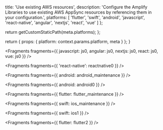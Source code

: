 
  title: 'Use existing AWS resources',
  description: 'Configure the Amplify Libraries to use existing AWS AppSync resources by referencing them in your configuration.',
  platforms: [
    'flutter',
    'swift',
    'android',
    'javascript',
    'react-native',
    'angular',
    'nextjs',
    'react',
    'vue'
  ]
};

  return getCustomStaticPath(meta.platforms);
};

  return {
    props: {
      platform: context.params.platform,
      meta
    }
  };
}


<Fragments
  fragments={{
    javascript: js0,
    angular: js0,
    nextjs: js0,
    react: js0,
    vue: js0
  }}
/>


<Fragments fragments={{ 'react-native': reactnative0 }} />


<Fragments fragments={{ android: android_maintenance }} />


<Fragments fragments={{ android: android0 }} />


<Fragments fragments={{ flutter: flutter_maintenance }} />


<Fragments fragments={{ swift: ios_maintenance }} />


<Fragments fragments={{ swift: ios1 }} />


<Fragments fragments={{ flutter: flutter2 }} />
